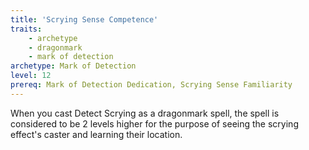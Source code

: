 ```yaml
---
title: 'Scrying Sense Competence'
traits:
    - archetype
    - dragonmark
    - mark of detection
archetype: Mark of Detection
level: 12
prereq: Mark of Detection Dedication, Scrying Sense Familiarity
---
```


When you cast Detect Scrying as a dragonmark spell, the spell is considered to be 2 levels higher for the purpose of seeing the scrying effect's caster and learning their location.
